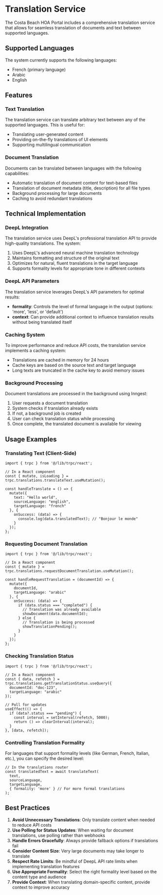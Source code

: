 
<Meta title="Documentation/Translation Service" />

# Translation Service

The Costa Beach HOA Portal includes a comprehensive translation service that allows for seamless translation of documents and text between supported languages.

## Supported Languages

The system currently supports the following languages:

- French (primary language)
- Arabic
- English

## Features

### Text Translation

The translation service can translate arbitrary text between any of the supported languages. This is useful for:

- Translating user-generated content
- Providing on-the-fly translations of UI elements
- Supporting multilingual communication

### Document Translation

Documents can be translated between languages with the following capabilities:

- Automatic translation of document content for text-based files
- Translation of document metadata (title, description) for all file types
- Background processing for large documents
- Caching to avoid redundant translations

## Technical Implementation

### DeepL Integration

The translation service uses DeepL's professional translation API to provide high-quality translations. The system:

1. Uses DeepL's advanced neural machine translation technology
2. Maintains formatting and structure of the original text
3. Optimizes for natural, fluent translations in the target language
4. Supports formality levels for appropriate tone in different contexts

### DeepL API Parameters

The translation service leverages DeepL's API parameters for optimal results:

- **formality**: Controls the level of formal language in the output (options: 'more', 'less', or 'default')
- **context**: Can provide additional context to influence translation results without being translated itself

### Caching System

To improve performance and reduce API costs, the translation service implements a caching system:

- Translations are cached in memory for 24 hours
- Cache keys are based on the source text and target language
- Long texts are truncated in the cache key to avoid memory issues

### Background Processing

Document translations are processed in the background using Inngest:

1. User requests a document translation
2. System checks if translation already exists
3. If not, a background job is created
4. User can check translation status while processing
5. Once complete, the translated document is available for viewing

## Usage Examples

### Translating Text (Client-Side)

```tsx
import { trpc } from '@/lib/trpc/react';

// In a React component
const { mutate, isLoading } = trpc.translations.translateText.useMutation();

const handleTranslate = () => {
  mutate({
    text: "Hello world",
    sourceLanguage: "english",
    targetLanguage: "french"
  }, {
    onSuccess: (data) => {
      console.log(data.translatedText); // "Bonjour le monde"
    }
  });
};
```

### Requesting Document Translation

```tsx
import { trpc } from '@/lib/trpc/react';

// In a React component
const { mutate } = trpc.translations.requestDocumentTranslation.useMutation();

const handleRequestTranslation = (documentId) => {
  mutate({
    documentId,
    targetLanguage: "arabic"
  }, {
    onSuccess: (data) => {
      if (data.status === "completed") {
        // Translation was already available
        showDocument(data.documentId);
      } else {
        // Translation is being processed
        showTranslationPending();
      }
    }
  });
};
```

### Checking Translation Status

```tsx
import { trpc } from '@/lib/trpc/react';

// In a React component
const { data, refetch } = trpc.translations.getTranslationStatus.useQuery({
  documentId: "doc-123",
  targetLanguage: "arabic"
});

// Poll for updates
useEffect(() => {
  if (data?.status === "pending") {
    const interval = setInterval(refetch, 5000);
    return () => clearInterval(interval);
  }
}, [data, refetch]);
```

### Controlling Translation Formality

For languages that support formality levels (like German, French, Italian, etc.), you can specify the desired level:

```tsx
// In the translations router
const translatedText = await translateText(
  text,
  sourceLanguage,
  targetLanguage,
  { formality: 'more' } // For more formal translations
);
```

## Best Practices

1. **Avoid Unnecessary Translations**: Only translate content when needed to reduce API costs
2. **Use Polling for Status Updates**: When waiting for document translations, use polling rather than webhooks
3. **Handle Errors Gracefully**: Always provide fallback options if translations fail
4. **Consider Content Size**: Very large documents may take longer to translate
5. **Respect Rate Limits**: Be mindful of DeepL API rate limits when implementing translation features
6. **Use Appropriate Formality**: Select the right formality level based on the content type and audience
7. **Provide Context**: When translating domain-specific content, provide context to improve accuracy 